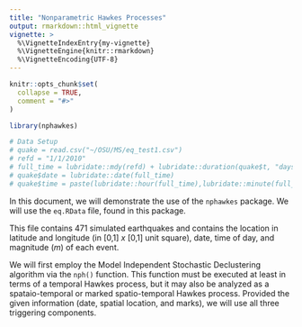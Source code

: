 ```yaml
---
title: "Nonparametric Hawkes Processes"
output: rmarkdown::html_vignette
vignette: >
  %\VignetteIndexEntry{my-vignette}
  %\VignetteEngine{knitr::rmarkdown}
  %\VignetteEncoding{UTF-8}
---
```


```r
knitr::opts_chunk$set(
  collapse = TRUE,
  comment = "#>"
)
```

```r
library(nphawkes)
```

```r
# Data Setup
# quake = read.csv("~/OSU/MS/eq_test1.csv")
# refd = "1/1/2010"
# full_time = lubridate::mdy(refd) + lubridate::duration(quake$t, "days")
# quake$date = lubridate::date(full_time)
# quake$time = paste(lubridate::hour(full_time),lubridate::minute(full_time),round(lubridate::second(full_time)), sep=":")

```

In this document, we will demonstrate the use of the `nphawkes` package. We will use the `eq.RData` file, found in this package. 

This file contains 471 simulated earthquakes and contains the location in latitude and longitude (in [0,1] $x$ [0,1] unit square), date, time of day, and magnitude ($m$) of each event. 



We will first employ the Model Independent Stochastic Declustering algorithm via the `nph()` function. This function must be executed at least in terms of a temporal Hawkes process, but it may also be analyzed as a spataio-temporal or marked spatio-temporal Hawkes process. Provided the given information (date, spatial location, and marks), we will use all three triggering components. 






